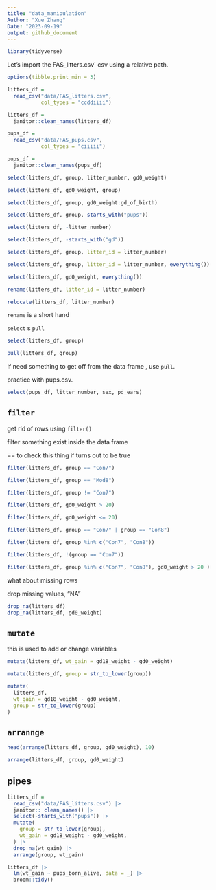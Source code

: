 ```yaml
---
title: "data_manipulation"
Author: "Xue Zhang"
Date: "2023-09-19"
output: github_document
---
```




```r
library(tidyverse)
```


Let's import the FAS_litters.csv` csv using a relative path.



```r
options(tibble.print_min = 3)

litters_df = 
  read_csv("data/FAS_litters.csv",
           col_types = "ccddiiii")

litters_df = 
  janitor::clean_names(litters_df)

pups_df = 
  read_csv("data/FAS_pups.csv",
           col_types = "ciiiii")

pups_df = 
  janitor::clean_names(pups_df)
```


```r
select(litters_df, group, litter_number, gd0_weight)

select(litters_df, gd0_weight, group)

select(litters_df, group, gd0_weight:gd_of_birth)

select(litters_df, group, starts_with("pups"))

select(litters_df, -litter_number)

select(litters_df, -starts_with("gd"))

select(litters_df, group, litter_id = litter_number)

select(litters_df, group, litter_id = litter_number, everything())

select(litters_df, gd0_weight, everything())
```

```r
rename(litters_df, litter_id = litter_number)

relocate(litters_df, litter_number)
```

`rename` is a short hand 


`select` s `pull`

```r
select(litters_df, group)

pull(litters_df, group)
```

If need something to get off from the data frame , use `pull`.


practice with pups.csv.

```r
select(pups_df, litter_number, sex, pd_ears)
```

## `filter`

get rid of rows using `filter()`

filter something exist inside the data frame

== to check this thing if turns out to be true

```r
filter(litters_df, group == "Con7")

filter(litters_df, group == "Mod8")

filter(litters_df, group != "Con7")

filter(litters_df, gd0_weight > 20)

filter(litters_df, gd0_weight <= 20)

filter(litters_df, group == "Con7" | group == "Con8")

filter(litters_df, group %in% c("Con7", "Con8"))

filter(litters_df, !(group == "Con7"))

filter(litters_df, group %in% c("Con7", "Con8"), gd0_weight > 20 )
```

what about missing rows

drop missing values, "NA"

```r
drop_na(litters_df)
drop_na(litters_df, gd0_weight)
```


## `mutate`

this is used to add or change variables

```r
mutate(litters_df, wt_gain = gd18_weight - gd0_weight)

mutate(litters_df, group = str_to_lower(group))

mutate(
  litters_df,
  wt_gain = gd18_weight - gd0_weight,
  group = str_to_lower(group)
)
```




## `arrannge`

```r
head(arrange(litters_df, group, gd0_weight), 10)

arrange(litters_df, group, gd0_weight)
```

## pipes

```r
litters_df = 
  read_csv("data/FAS_litters.csv") |>
  janitor:: clean_names() |>
  select(-starts_with("pups")) |>
  mutate(
    group = str_to_lower(group),
    wt_gain = gd18_weight - gd0_weight, 
  ) |>
  drop_na(wt_gain) |>
  arrange(group, wt_gain)
```


```r
litters_df |>
  lm(wt_gain ~ pups_born_alive, data = _) |>
  broom::tidy()
```

